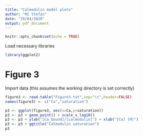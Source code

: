 ```yaml
---
title: "Calmodulin model plots"
author: "MI Stefan"
date: "29/04/2020"
output: pdf_document
---
```


```r
knitr::opts_chunk$set(echo = TRUE)
```

Load necessary libraries

```r
library(ggplot2)
```

# Figure 3

Import data (this assumes the working directory is set correctly)

```r
figure3 <- read.table("Figure3.txt",sep="\t",header=FALSE)
names(figure3) <- c("Ca","saturation")
```

```r
p3 <- ggplot(figure3, aes(x=Ca,y=saturation))
p3 <- p3 + geom_point() + scale_x_log10()
p3 <- p3 + ylab("[Ca_bound]/[calmodulin]") + xlab("[Ca] (M)")
p3 <- p3 + ggtitle("Calmodulin saturation")
p3 
```


